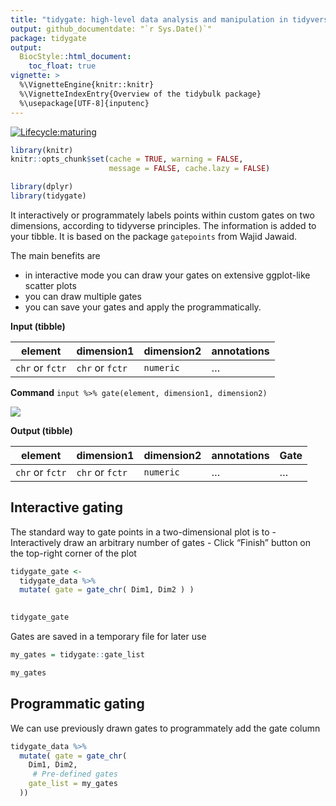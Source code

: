 ```yaml
---
title: "tidygate: high-level data analysis and manipulation in tidyverse style"
output: github_documentdate: "`r Sys.Date()`"
package: tidygate
output:
  BiocStyle::html_document:
    toc_float: true
vignette: >
  %\VignetteEngine{knitr::knitr}
  %\VignetteIndexEntry{Overview of the tidybulk package}
  %\usepackage[UTF-8]{inputenc}
---
```


<!-- badges: start -->
  [![Lifecycle:maturing](https://img.shields.io/badge/lifecycle-maturing-blue.svg)](https://lifecycle.r-lib.org/articles/stages.html)
 <!-- badges: end -->

<!---

[![Build Status](https://travis-ci.org/stemangiola/tidygate.svg?branch=master)](https://travis-ci.org/stemangiola/tidygate) [![Coverage Status](https://coveralls.io/repos/github/stemangiola/tidygate/badge.svg?branch=master)](https://coveralls.io/github/stemangiola/tidygate?branch=master)

-->

```r
library(knitr)
knitr::opts_chunk$set(cache = TRUE, warning = FALSE,
                      message = FALSE, cache.lazy = FALSE)

library(dplyr)
library(tidygate)

```

It interactively or programmately labels points within custom gates on two dimensions, according to tidyverse principles. The information is added to your tibble. It is based on the package `gatepoints` from Wajid Jawaid. 

The main benefits are 

- in interactive mode you can draw your gates on extensive ggplot-like scatter plots
- you can draw multiple gates
- you can save your gates and apply the programmatically.




**Input (tibble)**

element | dimension1 | dimension2 | annotations |
------------ | ------------- | ------------- | -------------
`chr` or `fctr` | `chr` or `fctr` | `numeric` | ...

**Command** `input %>% gate(element, dimension1, dimension2)`

![](inst/tidygate.gif)

**Output (tibble)**

element |  dimension1 | dimension2 | annotations | Gate |
------------ | ------------- | ------------- | ------------- | -------------
`chr` or `fctr` | `chr` or `fctr` | `numeric` | ... | ...


## Interactive gating

The standard way to gate points in a two-dimensional plot is to 
- Interactively draw an arbitrary number of gates
- Click "Finish" button on the top-right corner of the plot

```r
tidygate_gate <-
  tidygate_data %>%
  mutate( gate = gate_chr( Dim1, Dim2 ) )
  

tidygate_gate
```

Gates are saved in a temporary file for later use

```r
my_gates = tidygate::gate_list

my_gates
```

## Programmatic gating

We can use previously drawn gates to programmately add the gate column 

```r

tidygate_data %>%
  mutate( gate = gate_chr(
    Dim1, Dim2,
     # Pre-defined gates
    gate_list = my_gates
  ))

```